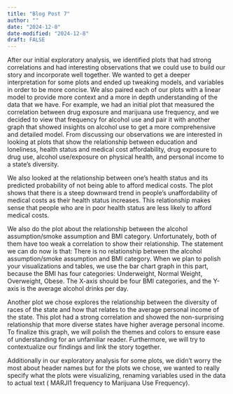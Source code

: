 ```yaml
---
title: "Blog Post 7"
author: ""
date: "2024-12-8"
date-modified: "2024-12-8"
draft: FALSE
---
```

After our initial exploratory analysis, we identified plots that had strong correlations and had interesting observations that we could use to build our story and incorporate well together. We wanted to get a deeper interpretation for some plots and ended up tweaking models, and variables in order to be more concise. We also paired each of our plots with a linear model to provide more context and a more in depth understanding of the data that we have. For example, we had an initial plot that measured the correlation between drug exposure and marijuana use frequency, and we decided to view that frequency for alcohol use and pair it with another graph that showed insights on alcohol use to get a more comprehensive and detailed model. From discussing our observations we are interested in looking at plots that show the relationship between education and loneliness, health status and medical cost affordability, drug exposure to drug use, alcohol use/exposure on physical health, and personal income to a state’s diversity.


We also looked at the relationship between one’s health status and its predicted probability of not being able to afford medical costs. The plot shows that there is a steep downward trend in people’s unaffordability of medical costs as their health status increases. This relationship makes sense that people who are in poor health status are less likely to afford medical costs.


We also do the plot about the relationship between the alcohol assumption/smoke assumption and BMI category. Unfortunately, both of them have too weak a correlation to show their relationship. The statement we can do now is that: There is no relationship between the alcohol assumption/smoke assumption and BMI category. When we plan to polish your visualizations and tables, we use the bar chart graph in this part, because the BMI has four categories: Underweight, Normal Weight, Overweight, Obese. The X-axis should be four BMI categories, and the Y-axis is the average alcohol drinks per day.


 Another plot we chose explores the relationship between the diversity of races of the state and how that relates to the average personal income of the state. This plot had a strong correlation and showed the non-surprising relationship that more diverse states have higher average personal income. To finalize this graph, we will polish the themes and colors to ensure ease of understanding for an unfamiliar reader. Furthermore, we will try to contextualize our findings and link the story together. 
 

Additionally in our exploratory analysis  for some plots, we didn’t worry the most about header names but for the plots we chose, we wanted to really specify what the plots were visualizing, renaming variables used in the data to actual text ( MARJI1 frequency to Marijuana Use Frequency). 
